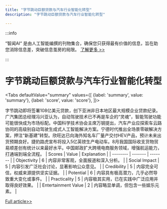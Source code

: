 ```yaml
---
title: "字节跳动巨额贷款与汽车行业智能化转型"
description: "字节跳动巨额贷款与汽车行业智能化转型"

---
```



:::info

“智闻AI“ 是由人工智能编撰的刊物集合，确保您只获得最有价值的信息，旨在助您消除信息差，突破信息茧房的局限。  [了解更多 >>](/)

:::

# 字节跳动巨额贷款与汽车行业智能化转型


<Tabs
	defaultValue="summary"
	values={[
	{label: 'summary', value: 'summary'},
	{label: 'score', value: 'score'},
]}>
<TabItem value="summary">


字节跳动即将签署108亿美元贷款，创下亚洲非日本地区最大规模企业贷款纪录。广汽集团总经理冯兴亚认为，自动驾驶技术已不再是车企的“灵魂”，智能驾驶功能可能很快成为市场标配。中国科学技术协会主席万钢提出，汽车产业应探索车云路协同的高级别自动驾驶生成式人工智能解决方案。宁德时代推出全场景零碳解决方案，押注“新基建”转型。欣旺达已向海外知名车厂量产交付HEV产品，预计未来出货预期良好。捷豹路虎宣布将投入5亿英镑生产电动车。8月我国国际收支货物贸易顺差创有统计以来最好水平。中国邮政扩大跨境电商服务领域，增强航运能力，打通端到端全流程。
</TabItem>
<TabItem value="score">
	| Scores     | Value   | Explanation |
	| -------- | ------- | ------- |
	| Objectivity  | 6    | 内容非常客观，全面报道和深入分析。    |
	| Social Impact | 5     | 内容引发广泛社会讨论，显著影响公众意见。    |
	| Credibility    | 5    | 内容完全可信，权威来源提供坚实证据。    |
	| Potential    | 6    | 内容具有极高潜力，几乎必然导致重大变化或事件。    |
	| Practicality    | 5    | 内容极其实用，已在实践中广泛应用并取得良好效果。    |
	| Entertainment Value    | 2    | 内容略显单调，但包含一些娱乐元素。    |
</TabItem>
</Tabs>

[Full article>>](https://www.36kr.com/p/2968286956146689)
